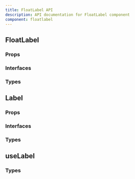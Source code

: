 ```yaml
---
title: FloatLabel API
description: API documentation for FloatLabel component
component: floatlabel
---
```


## FloatLabel

### Props

<DocTable name="FloatLabel" category="api" type="props" />

### Interfaces

<DocTable name="FloatLabel" category="api" type="interfaces" />

### Types

<DocTable name="FloatLabel" category="api" type="types" />

## Label

### Props

<DocTable name="Label" category="api" type="props" />

### Interfaces

<DocTable name="Label" category="api" type="interfaces" />

### Types

<DocTable name="Label" category="api" type="types" />

## useLabel

### Types

<DocTable name="useLabel" category="api" type="types" />

